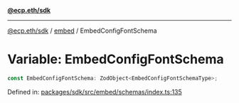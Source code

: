 [**@ecp.eth/sdk**](../../index.mdx)

***

[@ecp.eth/sdk](/sdk-reference/index.mdx) / [embed](/sdk-reference/embed/index.mdx) / EmbedConfigFontSchema

# Variable: EmbedConfigFontSchema

```ts
const EmbedConfigFontSchema: ZodObject<EmbedConfigFontSchemaType>;
```

Defined in: [packages/sdk/src/embed/schemas/index.ts:135](https://github.com/ecp-eth/comments-monorepo/blob/main/packages/sdk/src/embed/schemas/index.ts#L135)
